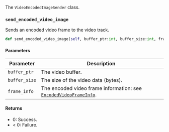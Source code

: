 The `VideoEncodedImageSender` class.

### `send_encoded_video_image`

Sends an encoded video frame to the video track.

```python
def send_encoded_video_image(self, buffer_ptr:int, buffer_size:int, frame_info:EncodedVideoFrameInfo)
```

#### Parameters

| Parameter         | Description                                                                                       |
|--------------|--------------------------------------------------------------------------------------------|
| `buffer_ptr` | The video buffer.                                                                            |
| `buffer_size`| The size of the video data (bytes).                                                                      |
| `frame_info`      | The encoded video frame information: see [`EncodedVideoFrameInfo`](#encodedvideoframeinfo).                   |

#### Returns

- 0: Success.
- < 0: Failure.